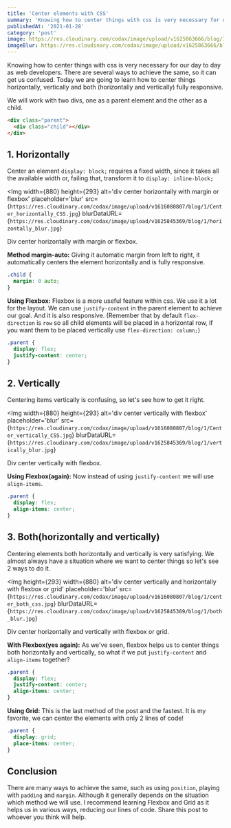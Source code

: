 ```yaml
---
title: 'Center elements with CSS'
summary: 'Knowing how to center things with css is very necessary for our day to day as web developers. There are several ways to achieve the same, so it can get us confused. Today we are going to learn how to center things horizontally, vertically and both (horizontally and vertically) fully responsive.'
publishedAt: '2021-01-28'
category: 'post'
image: https://res.cloudinary.com/codax/image/upload/v1625863666/blog/1/cover_.png
imageBlur: https://res.cloudinary.com/codax/image/upload/v1625863666/blog/1/cover_blur.jpg
---
```


Knowing how to center things with css is very necessary for our day to day as web developers. There are several ways to achieve the same, so it can get us confused. Today we are going to learn how to center things horizontally, vertically and both (horizontally and vertically) fully responsive.

We will work with two divs, one as a parent element and the other as a child.

```html
<div class="parent">
  <div class="child"></div>
</div>
```

## 1. Horizontally

Center an element `display: block;` requires a fixed width, since it takes all the available width or, failing that, transform it to `display: inline-block;`

<Img
  width={880}
  height={293}
  alt='div center horizontally with margin or flexbox'
  placeholder='blur'
  src={`https://res.cloudinary.com/codax/image/upload/v1616080807/blog/1/Center_horizontally_CSS.jpg`}
  blurDataURL={`https://res.cloudinary.com/codax/image/upload/v1625845369/blog/1/horizontally_blur.jpg`}
>
  Div center horizontally with margin or flexbox.
</Img>

**Method margin-auto:** Giving it automatic margin from left to right, it automatically
centers the element horizontally and is fully responsive.

```css
.child {
  margin: 0 auto;
}
```

**Using Flexbox:**
Flexbox is a more useful feature within css. We use it a lot for the layout. We can use `justify-content` in the parent element to achieve our goal. And it is also responsive. (Remember that by default `flex-direction` is `row` so all child elements will be placed in a horizontal row, if you want them to be placed vertically use `flex-direction: column;`)

```css
.parent {
  display: flex;
  justify-content: center;
}
```

## 2. Vertically

Centering items vertically is confusing, so let's see how to get it right.

<Img
  width={880}
  height={293}
  alt='div center vertically with flexbox'
  placeholder='blur'
  src={`https://res.cloudinary.com/codax/image/upload/v1616080807/blog/1/Center_vertically_CSS.jpg`}
  blurDataURL={`https://res.cloudinary.com/codax/image/upload/v1625845369/blog/1/vertically_blur.jpg`}
>
  Div center vertically with flexbox.
</Img>

**Using Flexbox(again):** Now instead of using `justify-content` we will use `align-items`.

```css
.parent {
  display: flex;
  align-items: center;
}
```

## 3. Both(horizontally and vertically)

Centering elements both horizontally and vertically is very satisfying. We almost always have a situation where we want to center things so let's see 2 ways to do it.

<Img
  height={293}
  width={880}
  alt='div center vertically and horizontally with flexbox or grid'
  placeholder='blur'
  src={`https://res.cloudinary.com/codax/image/upload/v1616080807/blog/1/center_both_css.jpg`}
  blurDataURL={`https://res.cloudinary.com/codax/image/upload/v1625845369/blog/1/both_blur.jpg`}
>
  Div center horizontally and vertically with flexbox or grid.
</Img>

**With Flexbox(yes again):** As we've seen, flexbox helps us to center things both
horizontally and vertically, so what if we put `justify-content` and `align-items`
together?

```css
.parent {
  display: flex;
  justify-content: center;
  align-items: center;
}
```

**Using Grid:**
This is the last method of the post and the fastest. It is my favorite, we can center the elements with only 2 lines of code!

```css
.parent {
  display: grid;
  place-items: center;
}
```

## Conclusion

There are many ways to achieve the same, such as using `position`, playing with `padding` and `margin`. Although it generally depends on the situation which method we will use. I recommend learning Flexbox and Grid as it helps us in various ways, reducing our lines of code. Share this post to whoever you think will help.
